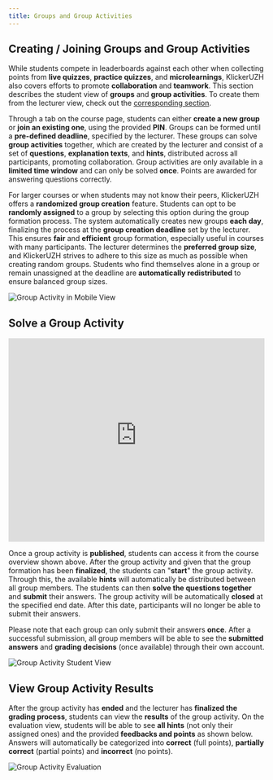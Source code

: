 ```yaml
---
title: Groups and Group Activities
---
```


## Creating / Joining Groups and Group Activities

While students compete in leaderboards against each other when collecting points from **live quizzes**, **practice quizzes**, and **microlearnings**, KlickerUZH also covers efforts to promote **collaboration** and **teamwork**. This section describes the student view of **groups** and **group activities**. To create them from the lecturer view, check out the [corresponding section](/tutorials/group_activity/).

Through a tab on the course page, students can either **create a new group** or **join an existing one**, using the provided **PIN**. Groups can be formed until a **pre-defined deadline**, specified by the lecturer. These groups can solve **group activities** together, which are created by the lecturer and consist of a set of **questions**, **explanation texts**, and **hints**, distributed across all participants, promoting collaboration. Group activities are only available in a **limited time window** and can only be solved **once**. Points are awarded for answering questions correctly.

For larger courses or when students may not know their peers, KlickerUZH offers a **randomized group creation** feature. Students can opt to be **randomly assigned** to a group by selecting this option during the group formation process. The system automatically creates new groups **each day**, finalizing the process at the **group creation deadline** set by the lecturer. This ensures **fair** and **efficient** group formation, especially useful in courses with many participants. The lecturer determines the **preferred group size**, and KlickerUZH strives to adhere to this size as much as possible when creating random groups. Students who find themselves alone in a group or remain unassigned at the deadline are **automatically redistributed** to ensure balanced group sizes.

![Group Activity in Mobile View](/img_v3/10_group_overview.png)

## Solve a Group Activity

<iframe
  id="kmsembed-0_lsdqyyc0"
  width="100%"
  height="400"
  src="https://uzh.mediaspace.cast.switch.ch/embed/secure/iframe/entryId/0_lsdqyyc0/uiConfId/23449004/st/0"
  class="kmsembed"
  allowfullscreen
  webkitallowfullscreen
  mozAllowFullScreen
  allow="autoplay *; fullscreen *; encrypted-media *"
  referrerPolicy="no-referrer-when-downgrade"
  sandbox="allow-downloads allow-forms allow-same-origin allow-scripts allow-top-navigation allow-pointer-lock allow-popups allow-modals allow-orientation-lock allow-popups-to-escape-sandbox allow-presentation allow-top-navigation-by-user-activation"
  frameborder="0"
  title="KlickerUZH v3.1 - Group Activities: Student View"
></iframe>

Once a group activity is **published**, students can access it from the course overview shown above. After the group activity and given that the group formation has been **finalized**, the students can "**start**" the group activity. Through this, the available **hints** will automatically be distributed between all group members. The students can then **solve the questions together** and **submit** their answers. The group activity will be automatically **closed** at the specified end date. After this date, participants will no longer be able to submit their answers.

Please note that each group can only submit their answers **once**. After a successful submission, all group members will be able to see the **submitted answers** and **grading decisions** (once available) through their own account.

![Group Activity Student View](/img_v3/15_group_activity_student_view.png)

## View Group Activity Results

After the group activity has **ended** and the lecturer has **finalized the grading process**, students can view the **results** of the group activity. On the evaluation view, students will be able to see **all hints** (not only their assigned ones) and the provided **feedbacks and points** as shown below. Answers will automatically be categorized into **correct** (full points), **partially correct** (partial points) and **incorrect** (no points).

![Group Activity Evaluation](/img_v3/16_group_activity_graded_students.png)

